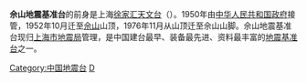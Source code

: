 '''佘山地震基准台'''的前身是上海[[徐家汇天文台|徐家汇天文台]]（{{lang-fr|l'Observatoire de Zi-Ka-Wei}}）。1950年由[[中华人民共和国政府|中华人民共和国政府]]接管，1952年10月迁至[[佘山|佘山]]山顶，1976年11月从山顶迁至佘山山脚。佘山地震基准台现归[[上海市地震局|上海市地震局]]管理，是中国建台最早、装备最先进、资料最丰富的[[地震基准台|地震基准台]]之一。

{{geol-stub}}
{{SH-stub}}

[[Category:中国地震台|Category:中国地震台]]
[[Category:佘山|D]]